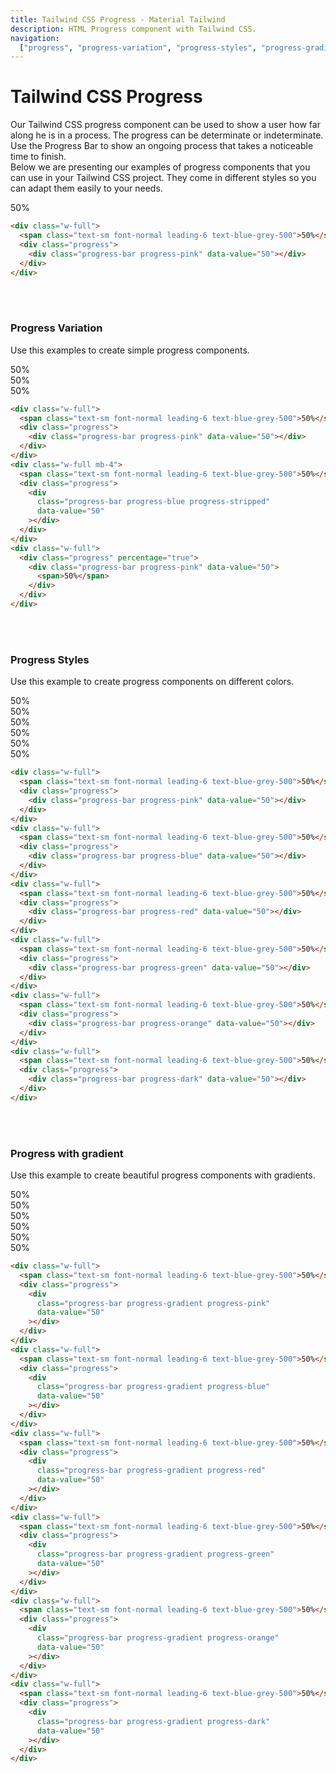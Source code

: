 ```yaml
---
title: Tailwind CSS Progress - Material Tailwind
description: HTML Progress component with Tailwind CSS.
navigation:
  ["progress", "progress-variation", "progress-styles", "progress-gradient"]
---
```


# Tailwind CSS Progress

Our Tailwind CSS progress component can be used to show a user how far along he is in a process. The progress can be determinate or indeterminate. Use the Progress Bar to show an ongoing process that takes a noticeable time to finish.
<br/>
Below we are presenting our examples of progress components that you can use in your Tailwind CSS project. They come in different styles so you can adapt them easily to your needs.
<br/>


<ComponentCard id="progress">
  <div className="w-full">
    <span className="text-sm font-normal leading-6 text-blue-grey-500">
      50%
    </span>
    <div className="progress">
      <div className="progress-bar progress-pink" data-value="50"></div>
    </div>
  </div>
</ComponentCard>

```html showLineNumbers
<div class="w-full">
  <span class="text-sm font-normal leading-6 text-blue-grey-500">50%</span>
  <div class="progress">
    <div class="progress-bar progress-pink" data-value="50"></div>
  </div>
</div>
```

<br />
<br />

### Progress Variation

Use this examples to create simple progress components.
<br/>

<ComponentCard id="progress-variation">
  <div className="w-full">
    <span className="text-sm font-normal leading-6 text-blue-grey-500">
      50%
    </span>
    <div className="progress">
      <div className="progress-bar progress-pink" data-value="50"></div>
    </div>
  </div>
  <div className="w-full mb-4">
    <span className="text-sm font-normal leading-6 text-blue-grey-500">
      50%
    </span>
    <div className="progress">
      <div
        className="progress-bar progress-blue progress-stripped"
        data-value="50"
      ></div>
    </div>
  </div>
  <div className="w-full">
    <div className="progress" percentage="true">
      <div className="progress-bar progress-pink" data-value="50">
        <span>50%</span>
      </div>
    </div>
  </div>
</ComponentCard>

```html showLineNumbers
<div class="w-full">
  <span class="text-sm font-normal leading-6 text-blue-grey-500">50%</span>
  <div class="progress">
    <div class="progress-bar progress-pink" data-value="50"></div>
  </div>
</div>
<div class="w-full mb-4">
  <span class="text-sm font-normal leading-6 text-blue-grey-500">50%</span>
  <div class="progress">
    <div
      class="progress-bar progress-blue progress-stripped"
      data-value="50"
    ></div>
  </div>
</div>
<div class="w-full">
  <div class="progress" percentage="true">
    <div class="progress-bar progress-pink" data-value="50">
      <span>50%</span>
    </div>
  </div>
</div>
```

<br />
<br />

### Progress Styles

Use this example to create progress components on different colors.
<br/>

<ComponentCard id="progress">
  <div className="w-full">
    <span className="text-sm font-normal leading-6 text-blue-grey-500">
      50%
    </span>
    <div className="progress">
      <div className="progress-bar progress-pink" data-value="50"></div>
    </div>
  </div>
  <div className="w-full">
    <span className="text-sm font-normal leading-6 text-blue-grey-500">
      50%
    </span>
    <div className="progress">
      <div className="progress-bar progress-blue" data-value="50"></div>
    </div>
  </div>
  <div className="w-full">
    <span className="text-sm font-normal leading-6 text-blue-grey-500">
      50%
    </span>
    <div className="progress">
      <div className="progress-bar progress-red" data-value="50"></div>
    </div>
  </div>
  <div className="w-full">
    <span className="text-sm font-normal leading-6 text-blue-grey-500">
      50%
    </span>
    <div className="progress">
      <div className="progress-bar progress-green" data-value="50"></div>
    </div>
  </div>
  <div className="w-full">
    <span className="text-sm font-normal leading-6 text-blue-grey-500">
      50%
    </span>
    <div className="progress">
      <div className="progress-bar progress-orange" data-value="50"></div>
    </div>
  </div>
  <div className="w-full">
    <span className="text-sm font-normal leading-6 text-blue-grey-500">
      50%
    </span>
    <div className="progress">
      <div className="progress-bar progress-dark" data-value="50"></div>
    </div>
  </div>
</ComponentCard>

```html showLineNumbers
<div class="w-full">
  <span class="text-sm font-normal leading-6 text-blue-grey-500">50%</span>
  <div class="progress">
    <div class="progress-bar progress-pink" data-value="50"></div>
  </div>
</div>
<div class="w-full">
  <span class="text-sm font-normal leading-6 text-blue-grey-500">50%</span>
  <div class="progress">
    <div class="progress-bar progress-blue" data-value="50"></div>
  </div>
</div>
<div class="w-full">
  <span class="text-sm font-normal leading-6 text-blue-grey-500">50%</span>
  <div class="progress">
    <div class="progress-bar progress-red" data-value="50"></div>
  </div>
</div>
<div class="w-full">
  <span class="text-sm font-normal leading-6 text-blue-grey-500">50%</span>
  <div class="progress">
    <div class="progress-bar progress-green" data-value="50"></div>
  </div>
</div>
<div class="w-full">
  <span class="text-sm font-normal leading-6 text-blue-grey-500">50%</span>
  <div class="progress">
    <div class="progress-bar progress-orange" data-value="50"></div>
  </div>
</div>
<div class="w-full">
  <span class="text-sm font-normal leading-6 text-blue-grey-500">50%</span>
  <div class="progress">
    <div class="progress-bar progress-dark" data-value="50"></div>
  </div>
</div>
```

<br />
<br />

### Progress with gradient

Use this example to create beautiful progress components with gradients.
<br/>

<ComponentCard id="progress-gradient">
  <div className="w-full">
    <span className="text-sm font-normal leading-6 text-blue-grey-500">
      50%
    </span>
    <div className="progress">
      <div
        className="progress-bar progress-gradient progress-pink"
        data-value="50"
      ></div>
    </div>
  </div>
  <div className="w-full">
    <span className="text-sm font-normal leading-6 text-blue-grey-500">
      50%
    </span>
    <div className="progress">
      <div
        className="progress-bar progress-gradient progress-blue"
        data-value="50"
      ></div>
    </div>
  </div>
  <div className="w-full">
    <span className="text-sm font-normal leading-6 text-blue-grey-500">
      50%
    </span>
    <div className="progress">
      <div
        className="progress-bar progress-gradient progress-red"
        data-value="50"
      ></div>
    </div>
  </div>
  <div className="w-full">
    <span className="text-sm font-normal leading-6 text-blue-grey-500">
      50%
    </span>
    <div className="progress">
      <div
        className="progress-bar progress-gradient progress-green"
        data-value="50"
      ></div>
    </div>
  </div>
  <div className="w-full">
    <span className="text-sm font-normal leading-6 text-blue-grey-500">
      50%
    </span>
    <div className="progress">
      <div
        className="progress-bar progress-gradient progress-orange"
        data-value="50"
      ></div>
    </div>
  </div>
  <div className="w-full">
    <span className="text-sm font-normal leading-6 text-blue-grey-500">
      50%
    </span>
    <div className="progress">
      <div
        className="progress-bar progress-gradient progress-dark"
        data-value="50"
      ></div>
    </div>
  </div>
</ComponentCard>

```html showLineNumbers
<div class="w-full">
  <span class="text-sm font-normal leading-6 text-blue-grey-500">50%</span>
  <div class="progress">
    <div
      class="progress-bar progress-gradient progress-pink"
      data-value="50"
    ></div>
  </div>
</div>
<div class="w-full">
  <span class="text-sm font-normal leading-6 text-blue-grey-500">50%</span>
  <div class="progress">
    <div
      class="progress-bar progress-gradient progress-blue"
      data-value="50"
    ></div>
  </div>
</div>
<div class="w-full">
  <span class="text-sm font-normal leading-6 text-blue-grey-500">50%</span>
  <div class="progress">
    <div
      class="progress-bar progress-gradient progress-red"
      data-value="50"
    ></div>
  </div>
</div>
<div class="w-full">
  <span class="text-sm font-normal leading-6 text-blue-grey-500">50%</span>
  <div class="progress">
    <div
      class="progress-bar progress-gradient progress-green"
      data-value="50"
    ></div>
  </div>
</div>
<div class="w-full">
  <span class="text-sm font-normal leading-6 text-blue-grey-500">50%</span>
  <div class="progress">
    <div
      class="progress-bar progress-gradient progress-orange"
      data-value="50"
    ></div>
  </div>
</div>
<div class="w-full">
  <span class="text-sm font-normal leading-6 text-blue-grey-500">50%</span>
  <div class="progress">
    <div
      class="progress-bar progress-gradient progress-dark"
      data-value="50"
    ></div>
  </div>
</div>
```

